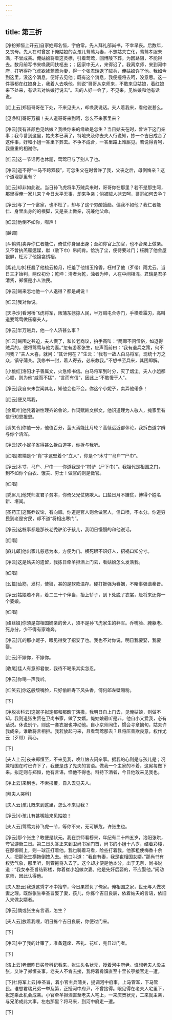 ```yaml
---
---
---
```

title: 第三折
---

[净扮郑恒上开云]自家姓郑名恒，字伯常。先人拜礼部尚书，不幸早丧。后数年，又丧母。先人在时曾定下俺姑娘的女孩儿莺莺为妻，不想姑夫亡化，莺莺孝服未满，不曾成亲。俺姑娘将着这灵榇，引着莺莺，回博陵下葬，为因路阻，不能得去。数月前写书来唤我同扶柩去；；因家中无人，来得迟了。我离京师，来到河中府，打听得孙飞虎欲掳莺莺为妻，得一个张君瑞退了贼兵，俺姑娘许了他。我如今到这里，没这个消息，便好去见他；既有这个消息，我便撞将去呵，没意思。这一件事都在红娘身上，我着人去唤他。则说“哥哥从京师来，不敢来见姑娘，着红娘来下处来，有话去对姑娘行说去”。去的人好一会了，不见来。见姑娘和他有话说。

[红上云]郑恒哥哥在下处，不来见夫人，却唤我说话。夫人着我来，看他说甚么。

[见净科]哥哥万福！夫人道哥哥来到呵，怎么不来家里来？

[净云]我有甚颜色见姑娘？我唤你来的缘故是怎生？当日姑夫在时，曾许下这门亲事；我今番到这里，姑夫孝已满了，特地央及你去夫人行说知，拣一个吉日成合了这件事，好和小姐一答里下葬去。不争不成合，一答里路上难厮见。若说得肯呵，我重重的相谢你。

[红云]这一节话再也休题，莺莺已与了别人了也。

[净云]道不得“一马不跨双鞍”，可怎生父在时曾许了我，父丧之后，母倒悔亲？这个道理那里有？

[红云]却非如此说。当日孙飞虎将半万贼兵来时，哥哥你在那里？若不是那生呵，那里得俺一家儿来？今日太平无事，却来争亲；倘被贼人掳去呵，哥哥如何去争？

[净云]与了一个富家，也不枉了，却与了这个穷酸饿醋。偏我不如他？我仁者能仁、身里出身的的根脚，又是亲上做亲，况兼他父命。

[红云]他倒不如你，噤声！

[越调]

[斗鹌鹑]卖弄你仁者能仁，倚仗你身里出身；至如你官上加官，也不合亲上做亲。又不曾执羔雁邀媒，献（敝下巾）帛问肯。恰洗了尘，便待要过门；枉腌了他金屋银屏，枉污了他锦衾绣裀。

[紫花儿序]枉蠢了他梳云掠月，枉羞了他惜玉怜香，枉村了他（歹带）雨尤云。当日三才始判，两仪初分；乾坤：清者为乾，浊者为坤，人在中间相混。君瑞是君子清贤，郑恒是小人浊民。

[净云]贼来怎地他一个人退得？都是胡说！

[红云]我对你说。

[天净沙]看河桥飞虎将军，叛蒲东掳掠人民，半万贼屯合寺门，手横着霜刃，高叫道要莺莺做压寨夫人。

[净云]半万贼兵，他一个人济甚么事？

[红云]贼围之甚迫，夫人慌了，和长老商议，拍手高叫：“两廊不问僧俗，如退得贼兵的，便将莺莺与他为妻。”忽有游客张生，应声而前曰：“我有退兵之策，何不问我？”夫人大喜，就问：“其计何在？”生云：“我有一故人白马将军，现统十万之众，镇守蒲关。我修书一封，着人寄去，必来救我。”不想书至兵来，其困即解。

[小桃红]洛阳才子善属文，火急修书信。白马将军到时分，灭了烟尘。夫人小姐都心顺，则为他“威而不猛”，“言而有信”，因此上“不敢慢于人”。

[净云]我自来未尝闻其名，知他会也不会。你这个小妮子，卖弄他偌多！

[红云]便又骂我，

[金蕉叶]他凭着讲性理齐论鲁论，作词赋韩文柳文，他识道理为人敬人，掩家里有信行知恩报恩。

[调笑令]你值一分，他值百分，萤火焉能比月轮？高低远近都休论，我拆白道字辨与你个清浑。

[净云]这小妮子省得甚么拆白道字，你拆与我听。

[红唱]君端是个“肖”字这壁着个“立人”，你是个“木寸”“马户”“尸巾”。

[净云]木寸、马户、尸巾——你道我是个“村驴（尸下巾）”。我祖代是相国之门，到不如你个白衣、饿夫、穷士！做官的则是做官。

[红唱]

[秃厮儿]他凭师友君子务本，你倚父兄仗势欺人。囗盐日月不嫌贫，博得个姓名新、堪闻。

[圣药王]这厮乔议论，有向顺。你道是官人则合做官人，信口喷，不本分。你道穷民到老是穷民，却不道“将相出寒门”。

[净云]这桩事都是那长老秃驴弟子孩儿，我明日慢慢的和他说话。

[红唱]

[麻儿郎]他出家儿慈悲为本，方便为门。横死眼不识好人，招祸口知分寸。

[净云]这是姑夫的遗留，我拣日牵羊担酒上门去，看姑娘怎么发落我。

[红唱]

[幺篇]讪筋，发村，使狠，甚的是软款温存。硬打捱强为眷姻，不睹事强谐秦晋。

[净云]姑娘若不肯，着二三十个伴当，抬上轿子，到下处脱了衣裳，赶将来还你一个婆娘。

[红唱]

[络丝娘]你须是郑相国嫡亲的舍人，须不是孙飞虎家生的莽军。乔嘴脸、腌躯老、死身分，少不得有家难奔。

[净云]兀的那小妮子，眼见得受了招安了也。我也不对你说，明日我要娶，我要娶。

[红云]不嫁你，不嫁你。

[收尾]佳人有意郎君俊，我待不喝采其实怎忍。

[净云]你喝一声我听。

[红笑云]你这般颓嘴脸，只好偷韩寿下风头香，傅何郎左壁厢粉。

[下]

[净脱衣科云]这妮子拟定都和那酸丁演撒，我明日自上门去，见俺姑娘，则做不知。我则道张生赘在卫尚书家，做了女婿。俺姑娘最听是非，他自小又爱我，必有话说。休说别个，则这一套衣服也冲动他。自小京师同住，惯会寻章摘句，姑夫许我成亲，谁敢将言相拒。我若放起刁来，且看莺莺那去？且将压善欺良意，权作尤云（歹带）雨心。

[下]

[夫人上云]夜来郑恒至，不来见我，唤红娘去问亲事。据我的心则是与孩儿是；况兼相国在时已许下了，我便是违了先夫的言语。做我一个主家的不着，这厮每做下来。拟定则与郑恒，他有言语，怪他不得也。料持下酒者，今日他敢来见我也。

[净上云]来到也，不索报覆，自入去见夫人。

[拜夫人哭科]

[夫人云]孩儿既来到这里，怎么不来见我？

[净云]小孩儿有甚嘴脸来见姑娘！

[夫人云]莺莺为孙飞虎一节，等你不来，无可解危，许张生也。

[净云]那个张生？敢便是状元。我在京师看榜来，年纪有二十四五岁，洛阳张珙，夸官游街三日。第二日头答正来到卫尚书家门首，尚书的小姐十八岁，结着彩楼，在那御街上，则一球正打着他。我也骑着马看，险些打着我。他家粗使梅香十余人，把那张生横拖倒拽入去。他口叫道：“我自有妻，我是崔相国女婿。”那尚书有权势气象，那里听，则管拖将入去了。这个却才便是他本分，出于无奈，尚书说道：“我女奉圣旨结彩楼，你着崔小姐做次妻。他是先奸后娶的，不应娶他。”闹动京师，因此认得他。

[夫人怒云]我道这秀才不中抬举，今日果然负了俺家。俺相国之家，世无与人做次妻之理。既然张生奉圣旨娶了妻，孩儿，你拣个吉日良辰，依着姑夫的言语，依旧入来做女婿者。

[净云]倘或张生有言语，怎生？

[夫人云]放着我哩，明日拣个吉日良辰，你便过门来。

[下]

[净云]中了我的计策了，准备筵席、茶礼、花红，克日过门者。

[下]

[洁上云]老僧昨日买登科记看来，张生头名状元，授着河中府尹。谁想老夫人没主张，又许了郑恒亲事。老夫人不肯去接，我将着肴馔直至十里长亭接官走一遭。

[下]杜将军上云]奉圣旨，着小官主兵蒲关，提调河中府事，上马管军，下马管民。谁想君瑞兄弟一举及第，正授河中府尹，不曾接得。眼见得在老夫人宅里下，拟定乘此机会成亲。小官牵羊担洒直至老夫人宅上，一来庆贺状元，二来就主亲，与兄弟成此大事。左右那里？将马来，到河中府走一遭。

[下]